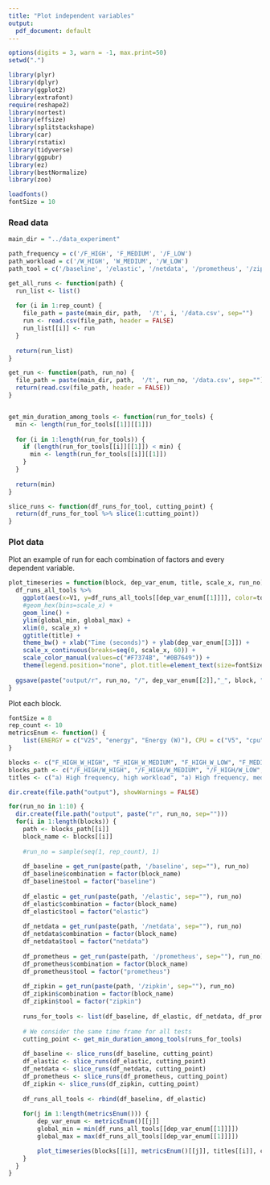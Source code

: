 ---
title: "Plot independent variables"
output:
  pdf_document: default
---

```{r}
options(digits = 3, warn = -1, max.print=50)
setwd(".")

library(plyr)
library(dplyr)
library(ggplot2)
library(extrafont)
require(reshape2)
library(nortest)
library(effsize)
library(splitstackshape)
library(car)
library(rstatix)
library(tidyverse)
library(ggpubr)
library(ez)
library(bestNormalize)
library(zoo)

loadfonts()
fontSize = 10
```

### Read data

```{r}
main_dir = "../data_experiment"

path_frequency = c('/F_HIGH', 'F_MEDIUM', '/F_LOW')
path_workload = c('/W_HIGH', 'W_MEDIUM', '/W_LOW')
path_tool = c('/baseline', '/elastic', '/netdata', '/prometheus', '/zipkin')

get_all_runs <- function(path) {
  run_list <- list()
  
  for (i in 1:rep_count) {
    file_path = paste(main_dir, path,  '/t', i, '/data.csv', sep="")
    run <- read.csv(file_path, header = FALSE)
    run_list[[i]] <- run
  }
  
  return(run_list)
}

get_run <- function(path, run_no) {
  file_path = paste(main_dir, path,  '/t', run_no, '/data.csv', sep="")
  return(read.csv(file_path, header = FALSE))
}


get_min_duration_among_tools <- function(run_for_tools) {
  min <- length(run_for_tools[[1]][[1]])
  
  for (i in 1:length(run_for_tools)) {
    if (length(run_for_tools[[i]][[1]]) < min) {
      min <- length(run_for_tools[[i]][[1]])
    }
  }
  
  return(min)
}

slice_runs <- function(df_runs_for_tool, cutting_point) {
  return(df_runs_for_tool %>% slice(1:cutting_point))
}

```

### Plot data

Plot an example of run for each combination of factors and every dependent variable.

```{r}
plot_timeseries = function(block, dep_var_enum, title, scale_x, run_no) {
  df_runs_all_tools %>%
    ggplot(aes(x=V1, y=df_runs_all_tools[[dep_var_enum[[1]]]], color=tool)) + 
    #geom_hex(bins=scale_x) +
    geom_line() +
    ylim(global_min, global_max) +
    xlim(0, scale_x) +
    ggtitle(title) +
    theme_bw() + xlab("Time (seconds)") + ylab(dep_var_enum[[3]]) +
    scale_x_continuous(breaks=seq(0, scale_x, 60)) +
    scale_color_manual(values=c("#F7374B", "#0B7649")) +
    theme(legend.position="none", plot.title=element_text(size=fontSize), axis.text.x=element_text(size=fontSize, angle = 45, hjust = 1), axis.text.y=element_text(size=fontSize), axis.title=element_text(size=fontSize))
  
  ggsave(paste("output/r", run_no, "/", dep_var_enum[[2]],"_", block, ".png", sep=""), scale = .9, height = 4, width = 10, unit = "cm")
}

```

Plot each block.

```{r}

fontSize = 8
rep_count <- 10
metricsEnum <- function() {
    list(ENERGY = c("V25", "energy", "Energy (W)"), CPU = c("V5", "cpu", "CPU usage %"), MEMORY = c("V9", "memory", "Memory usage %"), NETWORK = c("V6", "network", "Total in/out datagrams"), LOAD = c("V11", "load", "CPU load avg"))
}

blocks <- c("F_HIGH_W_HIGH", "F_HIGH_W_MEDIUM", "F_HIGH_W_LOW", "F_MEDIUM_W_HIGH", "F_MEDIUM_W_MEDIUM", "F_MEDIUM_W_LOW", "F_LOW_W_HIGH", "F_LOW_W_MEDIUM", "F_LOW_W_LOW")
blocks_path <- c("/F_HIGH/W_HIGH", "/F_HIGH/W_MEDIUM", "/F_HIGH/W_LOW", "/F_MEDIUM/W_HIGH", "/F_MEDIUM/W_MEDIUM", "/F_MEDIUM/W_LOW", "/F_LOW/W_HIGH", "/F_LOW/W_MEDIUM", "/F_LOW/W_LOW")
titles <- c("a) High frequency, high workload", "a) High frequency, medium workload", "a) High frequency, low workload", "a) Medium frequency, high workload", "a) Medium frequency, medium workload", "a) Medium frequency, low workload", "a) Low frequency, high workload", "a) Low frequency, medium workload", "a) Low frequency, low workload")

dir.create(file.path("output"), showWarnings = FALSE)

for(run_no in 1:10) {
  dir.create(file.path("output", paste("r", run_no, sep="")))
  for(i in 1:length(blocks)) {
    path <- blocks_path[[i]]
    block_name <- blocks[[i]]
    
    #run_no = sample(seq(1, rep_count), 1)
    
    df_baseline = get_run(paste(path, '/baseline', sep=""), run_no)
    df_baseline$combination = factor(block_name)
    df_baseline$tool = factor("baseline")
    
    df_elastic = get_run(paste(path, '/elastic', sep=""), run_no)
    df_elastic$combination = factor(block_name)
    df_elastic$tool = factor("elastic")
    
    df_netdata = get_run(paste(path, '/netdata', sep=""), run_no)
    df_netdata$combination = factor(block_name)
    df_netdata$tool = factor("netdata")
    
    df_prometheus = get_run(paste(path, '/prometheus', sep=""), run_no)
    df_prometheus$combination = factor(block_name)
    df_prometheus$tool = factor("prometheus")
    
    df_zipkin = get_run(paste(path, '/zipkin', sep=""), run_no)
    df_zipkin$combination = factor(block_name)
    df_zipkin$tool = factor("zipkin")
    
    runs_for_tools <- list(df_baseline, df_elastic, df_netdata, df_prometheus, df_zipkin)
    
    # We consider the same time frame for all tests
    cutting_point <- get_min_duration_among_tools(runs_for_tools)
  
    df_baseline <- slice_runs(df_baseline, cutting_point)
    df_elastic <- slice_runs(df_elastic, cutting_point)
    df_netdata <- slice_runs(df_netdata, cutting_point)
    df_prometheus <- slice_runs(df_prometheus, cutting_point)
    df_zipkin <- slice_runs(df_zipkin, cutting_point)
    
    df_runs_all_tools <- rbind(df_baseline, df_elastic)
    
    for(j in 1:length(metricsEnum())) {
        dep_var_enum <- metricsEnum()[[j]]
        global_min = min(df_runs_all_tools[[dep_var_enum[[1]]]])
        global_max = max(df_runs_all_tools[[dep_var_enum[[1]]]])

        plot_timeseries(blocks[[i]], metricsEnum()[[j]], titles[[i]], cutting_point, run_no)
    }
  }
}
```
